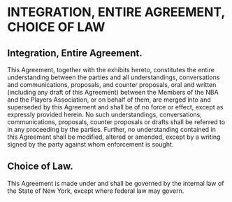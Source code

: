 # INTEGRATION, ENTIRE AGREEMENT, CHOICE OF LAW
\chaptermark{INTEGRATION, ENTIRE AGREEMENT \ldots}

## Integration, Entire Agreement.

This Agreement, together with the exhibits hereto, constitutes the entire understanding between the parties and all understandings, conversations and communications, proposals, and counter proposals, oral and written (including any draft of this Agreement) between the Members of the NBA and the Players Association, or on behalf of them, are merged into and superseded by this Agreement and shall be of no force or effect, except as expressly provided herein. No such understandings, conversations, communications, proposals, counter proposals or drafts shall be referred to in any proceeding by the parties. Further, no understanding contained in this Agreement shall be modified, altered or amended, except by a writing signed by the party against whom enforcement is sought.

## Choice of Law.

This Agreement is made under and shall be governed by the internal law of the State of New York, except where federal law may govern.